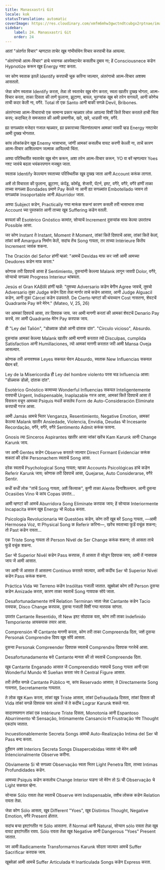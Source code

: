 ```yaml
---
title: Manasxastri Git
locale: kok
statusTranslation: automatic
coverImage: https://res.cloudinary.com/xmfm6mhw3gwctndtcubgx2rptnae/image/upload/v1740468922/small_cover_tratado_de_psicologia_revolucionaria_a4c0dca4e0.webp
sidebar:
    label: 24. Manasxastri Git
    order: 24
---
```

आतां "अंतर्गत विचार" म्हणटात ताचेर खूब गांभीर्यायेन विचार करपाची वेळ आयल्या.

"अंतरंगाचो आत्म-विचार" हाचे भयानक आस्पेक्टाचेर कसलीच दुबाव ना; हें Consciousnece कडेन Hypnotize करून खूब Energy नश्ट करता.

जर कोण स्वताक इतलें Identify करपाची चूक करिना जाल्यार, अंतरंगाचो आत्म-विचार अशक्य आसतलो.

जेन्ना कोण स्वताक Identify करता, तेन्ना तो स्वताचेर खूब मोग करता, स्वता खातीर दुख्ख भोगता, आत्म-विचार करता, ताका दिसता की ताणें फुलाना, झुटाणा, बायल, भुरग्यांक खूब बरे तरेन वागयलें, आनी कोणेच ताची कदर केली ना, वगैरे. Total तो एक Santo आनी बाकी सगळे Devil, Bribones.

अंतरंगाच्या आत्म-विचाराचो एक सामान्य प्रकार म्हळ्यार लोक आपल्या ​​विशीं कितें विचार करतले हाची चिंता करप; कदाचित् ते समजतात की आमी प्रामाणीक, खरे, खरे, धाडसी नांव, वगैरे.

ह्या सगळ्यांत मजेदार गजाल म्हळ्यार, ह्या प्रकाराच्या चिंतनांतल्यान आमकां जावपी व्हड Energy नश्टाचेर आमी दुख्ख भोगतात.

कांय लोकांकडेन खूब Enemy भासाभास, जांणीं आमकां कसलीच वायट करणी केल्ली ना, ताचें कारण आत्म-विचार आशिल्ल्यान जल्माक आयिल्ल्यो चिंता.

अश्या परिस्थितींत स्वताचेर खूब मोग करून, अशा तरेन आत्म-विचार करून, YO वा बरें म्हणल्यार Yoes नश्ट जावंचे बदला भयंकरपणान मजबूत जाता.

स्वताक Identify केल्ल्यान स्वताच्या परिस्थितीक खूब दुख्ख जाता आनी Account करूंक लागता.

अशें तो विचारता की फुलाना, झुटाणा, कंपॅड्र, कोमॅड्र, शेजारी, पॅटर्न, इश्ट, वगैरे, वगैरे, वगैरे हांणीं ताका ताच्या सगळ्या Bondades प्रमाणे Pay केल्ले ना आनी ह्या सगळ्यांत Embotellado जावन तो सगळ्यांक Insoportable आनी Aburridor जाता.

अश्या Subject कडेन, Practically गप्पा मारूंक शकनां कारण कसली तरी भासाभास ताच्या Account च्या पुस्तकांत आनी ताच्या खूब Suffering कडेन वतली.

बरयलां की Esotérico Gnóstico कामांत, सोऱ्याचें Increment दुसऱ्यांक माफ केल्या उपरांतच Possible आसा.

जर कोण Instant ते Instant, Moment ते Moment, तांकां कितें दिवपाचें आसा, तांकां कितें केलां, तांकां कशें Amargura निर्माण केलें, सदांच तेंच Song गायता, तर ताच्या Intérieure कितेंय Increment जावंक शकना.

The Oración del Señor हांणीं म्हळां: "आमचें Devidas माफ कर जशें आमी आमच्या Deudores कडेन माफ करता."

कोणाक तरी दिवपाचें आसा हें Sentimiento, दुसऱ्यांनी केल्ल्या Malank लागून जावपी Dolor, वगैरे, सोऱ्याचो सगळ्या Progress Interieur थांबयता.

Jesús el Gran KABIR हांणीं म्हळें: "तुमच्या Adversario कडेन बेगीन Agree जावचें, तुमचो Adversario तुका Judge कडेन दिता तेन्ना मार्गार ताचे कडेन आसात, आनी Judge Alguacil कडेन, आनी तुका Cárcel कडेन उडयतले. De Cierto म्हणटां की थंयच्यान Cost नासतना, शेवटचें Quadrante Pay करे मेरेन." (Mateo, V, 25, 26)

जर आमकां दिवपाचें आसा, तर दिवपाक जाय. जर आमी मागणी करतां की आमकां शेवटचें Denario Pay करचें, तर आमी Quadrante मेरेन Pay करपाक जाय.

ही "Ley del Talión", "डोळ्याक डोळो आनी दांताक दांत". "Círculo vicioso", Absurdo.

दुसऱ्यांक आमकां केल्ल्या Malank खातीर आमी मागणी करतात त्यो Disculpas, cumplida Satisfaction आनी Humillaciones, त्यो आमकां मागणी करतात जरी आमी Mansa Oveja आसल्यार.

कोणाक तरी अनावश्यक Leyes सकयल घेवन Absurdo, स्वताक New Influencias सकयल घेवन बरें.

Ley de la Misericordia ही Ley del hombre violento परस चड Influencia आसा: "डोळ्याक डोळो, दांताक दांत".

Esotérico Gnóstico कामाच्या Wonderful Influencias सकयल Inteligentemente रावपाची Urgent, Indispensable, Inaplazable गरज आसा, आमकां कितें दिवपाचें आसा तें विसरून वचून आमच्या Psiquis मधलें कसलेय Form de Auto-Consideración Eliminate करपाची गरज आसा.

आमी Jamás आमचे भितर Venganza, Resentimiento, Negative Emotion, आमकां केल्ल्या Malank खातीर Ansiedade, Violencia, Envidia, Deudas चो Incesante Recordação, वगैरे, वगैरे, वगैरे Sentimento Admit करूंक फावना.

Gnosis त्या Sinceros Aspirantes खातीर आसा जांकां खरेंच Kam Karunk आनी Change Karunk जाय.

जर आमी Gentes कडेन Observe करतले जाल्यार Direct Formant Evidenciar करूंक शकतां की दरेक Personachem स्वताचें Song आसा.

दरेक स्वताचें Psychological Song गायता; म्हाका Accounts Psicológicas हांचे कडेन Referir Karunk जाय; कोणाक तरी दिवपाचें आसा, Quejarse, Auto Considerarse, वगैरे Sentir.

कधीं कधीं लोक "तांचें Song गायता, अशें कित्याक", कुणी ताका Alente दिनाशिल्ल्यान. आनी दुसऱ्या Ocasiões Vino चे कांय Copas उपरांत...

आमी म्हणटां की आमचें Aburridora Song Eliminate करपाक जाय; हें सोऱ्याक Interiormente Incapacita करून खूब Energy चो Roba करता.

Psicología Revolucionaria च्या Questões कडेन, कोण तरी खूब बरें Song गायता, —आमी Hermosea Voz, वा Physical Song क Referir करिना—, खरेंच स्वताच्या फुडें वचूंक शकना; तो Past कडेन रावता...

एक Triste Song गायता तो Person Nivél de Ser Change करूंक शकना; तो आसता ताचे फुडें वचूंक शकना.

Ser चो Superior Nivél कडेन Pass करपाक, तें आसता तें सोडून दिवपाक जाय; आमी तें नासपाक जाय जें आमी आसात.

जर आमी जें आसात तें आसतना Contínuo करतले जाल्यार, आमी कदींच Ser चो Superior Nivél कडेन Pass करूंक शकना.

Práctica Vida च्या Terreno कडेन Insólitas गजाली जातात. खूबवेळां कोण तरी Person दुसऱ्या कडेन Amizade करता, कारण ताका स्वताचें Song गायपाक सोपे जाता.

Desafortunadamente ताचें Relation Terminan जाता जेन्ना Cantante कडेन Tacio रावपाक, Disco Change करपाक, दुसऱ्या गजाली विशीं गप्पा मारपाक सांगता.

उपरांत Cantante Resentido, तो New इश्ट सोदपाक वता, कोण तरी ताका Indefinido Temporiente आयकपाक तयार आसा.

Comprensión ची Cantante मागणी करता, कोण तरी ताका Compreenda दिता, जशें दुसऱ्या Personak Comprendre दिवप खूब सोंपें आसता.

दुसऱ्या Personak Compreender दिवपाक स्वताचें Comprendre दिवपाक गरजेचें आसा.

Desafortunadamente बरो Cantante मानता की तो स्वताचें Compreende दिता.

खूब Cantante Enganado आसात जें Compreendido नसपाचें Song गायता आनी एका Wonderful Mundo चो Sueñan करता जंय ते Central Figure आसात.

तरी लेगीत सगळे Cantante Público ना, कांय Reservado आसात; ते Directamente Song गायनात, Secretamente गायतात.

ते लोक खूब Kam करता, तांकां खूब Triste आसता, तांकां Defraudada दिसता, तांकां दिसता की Vida तांकां सगळें दिवपाक फाव आसलें जें ते कदींच Lograr Karunk शकले नात.

सादारणपणान तांकां एक Intérieure Triste दिसता, Monotonia आनी Espantoso Aburrimento चो Sensação, Intimamente Cansancio वा Frustração जंय Thought एकठांय जातात.

Incuestionablemente Secreta Songs आमचो Auto-Realização Intima del Ser चो Pass बन्द करता.

दुर्दैवान अशा Interiors Secreta Songs Disapercebidas जातात जो मेरेन आमी Intencionalmente Observe करीना.

Obviamente Si चो सगळ्या Observação स्वता भितर Light Penetra दिता, ताच्या Intimas Profundidades कडेन.

आमच्या Psiquis कडेन कसलोच Change Interior घडना जो मेरेन तो Si ची Observação चे Light सकयल व्हेना.

सोऱ्याक Sólo रावता तेन्ना स्वताचें Observe करप Indispensable, तशेंच लोकक कडेन Relation रावता तेन्ना.

जेन्ना कोण Sólo आसता, खूब Different "Yoes", खूब Distintos Thought, Negative Emotion, वगैरे Present होतात.

सदांच बऱ्या इश्टांगतींत ना Sólo आसतना. तें Normal आनी Natural, सोऱ्यान sólo रावता तेन्ना खूब वायट इश्टांगतींत रावप. Sólo रावता तेन्ना खूब Negative आनी Dangerous "Yoes" Present जातात.

जर आमी Radicamente Transformarnos Karunk सोदता जाल्यार आमचें Suffer Sacrificar करपाक जाय.

खूबवेळां आमी आमचें Suffer Articulada वा Inarticulada Songs कडेन Express करता.

